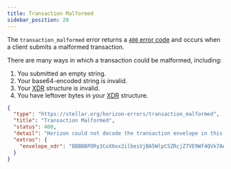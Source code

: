 ```yaml
---
title: Transaction Malformed
sidebar_position: 20
---
```



The `transaction_malformed` error returns a [`400` error code](https://developer.mozilla.org/en-US/docs/Web/HTTP/Status/400) and occurs when a client submits a malformed transaction.

There are many ways in which a transaction could be malformed, including:

1. You submitted an empty string.
2. Your base64-encoded string is invalid.
3. Your [XDR](../../../introduction/xdr.mdx) structure is invalid.
4. You have leftover bytes in your [XDR](../../../introduction/xdr.mdx) structure.

<ExampleResponse title="Example Response for a 'Transaction Malformed' Status Code">

```json
{
  "type": "https://stellar.org/horizon-errors/transaction_malformed",
  "title": "Transaction Malformed",
  "status": 400,
  "detail": "Horizon could not decode the transaction envelope in this request. A transaction should be an XDR TransactionEnvelope struct encoded using base64.  The envelope read from this request is echoed in the `extras.envelope_xdr` field of this response for your convenience.",
  "extras": {
    "envelope_xdr": "BBBBBPORy3CoX6ox2ilbeiVjBA5WlpCSZRcjZ7VE9Wf4QVk7AAAAZAAAQz0AAAACAAAAAAAAAAAAAAABAAAAAAAAAAEAAAAA85HLcKhfqjHaKVt6JWMEDlaWkJJlFyNntUT1Z/hBWTsAAAAAAAAAAAL68IAAAAAAAAAAARN17BEAAABAA9Ad7OKc7y60NT/JuobaHOfmuq8KbZqcV6G/es94u9yT84fi0aI7tJsFMOyy8cZ4meY3Nn908OU+KfRWV40UCw=="
  }
}
```

</ExampleResponse>
